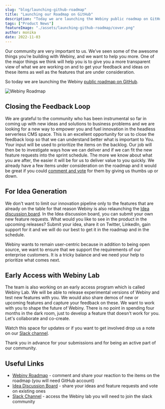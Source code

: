 ```yaml
---
slug: "blog/launching-github-roadmap"
title: "Launching our Roadmap on GitHub"
description: "Today we are launching the Webiny public roadmap on GitHub to give you a more transparent view of what we are working on and to get your feedback."
tags: ["Product News"]
featureImage: "./assets/launching-github-roadmap/cover.png"
author: monika
date: 2022-11-03
---
```

Our community are very important to us. We’ve seen some of the awesome things you’re building with Webiny, and we want to help you more. One of the major things we think will help you is to give you a more transparent view of what we are working on and to get your feedback and ideas on these items as well as the features that are under consideration. 

So today we are launching the Webiny [public roadmap on GitHub](https://github.com/orgs/webiny/projects/5). 

![Webiny Roadmap](./assets/launching-github-roadmap/webiny-roadmap.jpg)

## Closing the Feedback Loop

We are grateful to the community who has been instrumental so far in coming up with new ideas and solutions to business problems and we are looking for a new way to empower you and fuel innovation in the headless serverless CMS space. This is an excellent opportunity for us to close the feedback loop so that we can understand better what is important to You. Your input will be used to prioritize the items on the backlog. Our job will then be to investigate ways how we can deliver and if we can fit the new feature requests into the sprint schedule. The more we know about what you are after, the easier it will be for us to deliver value to you quickly. We already have a few items under consideration on the roadmap and it would be great if you could [comment and vote](https://github.com/orgs/webiny/projects/5) for them by giving us thumbs up or down. 

## For Idea Generation

We don't want to limit our innovation pipeline only to the features that are already on the table for that reason Webiny is also relaunching the [Idea discussion board](https://github.com/webiny/webiny-js/discussions/categories/ideas). In the Idea discussion board, you can submit your own new feature requests. What would you like to see in the product in the upcoming releases? Submit your idea, share it on Twitter, LinkedIn, gain support for it and we will do our best to get it in the roadmap and in the schedule.

Webiny wants to remain user-centric because in addition to being open source, we want to ensure that we support the requirements of our enterprise customers. It is a tricky balance and we need your help to prioritize what comes next.

## Early Access with Webiny Lab

The team is also working on an early access program which is called Webiny Lab. We will be able to release experimental versions of Webiny and test new features with you. We would also share demos of new or upcoming features and capture your feedback on these. We want to work with you to shape the future of Webiny. There is no point in spending four months in the dark room, just to develop a feature that doesn't work for you. Let's collaborate and co-create. 

Watch this space for updates or if you want to get involved drop us a note on our [Slack channel](https://www.webiny.com/slack).

Thank you in advance for your submissions and for being an active part of our community. 

## Useful Links

- [Webiny Roadmap](https://github.com/orgs/webiny/projects/5) - comment and share your reaction to the items on the roadmap (you will need GitHub account)
- [Idea Discussion Board](https://github.com/webiny/webiny-js/discussions/categories/ideas) - share your ideas and feature requests and vote on existing ones
- [Slack Channel](https://www.webiny.com/slack) - access the Webiny lab you will need to join the slack community
